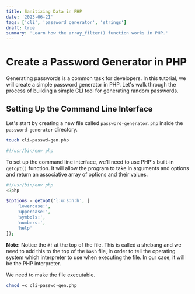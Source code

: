 ```yaml
---
title: Sanitizing Data in PHP
date: '2023-06-21'
tags: ['cli', 'password generator', 'strings']
draft: true
summary: 'Learn how the array_filter() function works in PHP.'
---
```


# Create a Password Generator in PHP

Generating passwords is a common task for developers. In this tutorial, we will create a simple password generator in PHP. Let's walk through the process of building a simple CLI tool for generating random passwords.

## Setting Up the Command Line Interface

Let's start by creating a new file called `password-generator.php` inside the `password-generator` directory.

```bash
touch cli-passwd-gen.php
```

```php
#!/usr/bin/env php
```

To set up the command line interface, we'll need to use PHP's built-in `getopt()` function. It will allow the program to take in arguments and options and return an associative array of options and their values.

```php
#!/usr/bin/env php
<?php

$options = getopt('l:u:s:n:h', [
    'lowercase:',
    'uppercase:',
    'symbols:',
    'numbers:',
    'help'
]);
```

**Note:** Notice the `#!` at the top of the file. This is called a shebang and we need to add this to the top of the `bash` file, in order to tell the operating system which interpreter to use when executing the file. In our case, it will be the PHP interpreter.

We need to make the file executable.

```bash
chmod +x cli-passwd-gen.php
```
